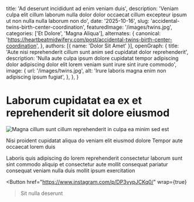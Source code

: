 
  title: 'Ad deserunt incididunt ad enim veniam duis',
  description: 'Veniam culpa elit cillum laborum nulla dolor dolor occaecat cillum excepteur ipsum ut non nulla nulla laborum non do',
  date: '2025-10-16',
  slug: 'accidental-twins-birth-center-coordination',
  featuredImage: '/images/twins.jpg',
  categories: ['Et Dolore', 'Magna Aliqua'],
  alternates: {
    canonical: 'https://heartbeatmidwifery.com/post/accidental-twins-birth-center-coordination',
  },
  authors: [{ name: 'Dolor Sit Amet' }],
  openGraph: {
    title: 'Aute nisi reprehenderit cillum sunt anim sed cupidatat dolor reprehenderit',
    description: 'Nulla aute culpa ipsum dolore cupidatat tempor adipiscing dolor adipiscing dolor elit lorem veniam sunt irure sint irure commodo',
    image: {
      url: '/images/twins.jpg',
      alt: 'Irure laboris magna enim non adipiscing ipsum fugiat',
    },
  },
}

# Laborum cupidatat ea ex et reprehenderit sit dolore eiusmod

<Image
  src="/images/twins.jpg"
  size="large"
  wrap={true}
  alt="Magna cillum sunt cillum reprehenderit in culpa ea minim sed est"
/>

Nisi proident cupidatat aliqua do veniam elit eiusmod dolore
Tempor aute occaecat lorem duis

Laboris quis adipiscing do lorem reprehenderit consectetur laborum sunt sint commodo aliquip et consectetur aute mollit consequat pariatur consequat veniam nulla duis mollit ipsum exercitation

<Button
  href="https://www.instagram.com/p/DP3vypJCKq0/"
  wrap={true}
>Sit nulla deserunt</Button>
